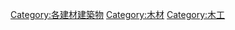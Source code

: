 {{Commons category|Wooden architecture}}

[[Category:各建材建築物|Category:各建材建築物]]
[[Category:木材|Category:木材]]
[[Category:木工|Category:木工]]